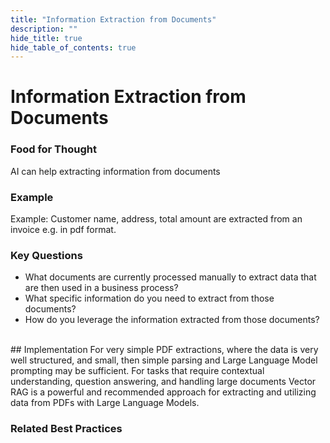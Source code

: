 ```yaml
---
title: "Information Extraction from Documents"
description: ""
hide_title: true
hide_table_of_contents: true
---
```



<PageViewTracker />

<div className="hero-header">
  <h1>Information Extraction from Documents</h1>
</div>

### Food for Thought

AI can help extracting information from documents

### Example

Example: Customer name, address, total amount are extracted from an invoice e.g. in pdf format.

### Key Questions

- What documents are currently processed manually to extract data that are then used in a business process?
- What specific information do you need to extract from those documents?
- How do you leverage the information extracted from those documents?

<br />

<div className="section-with-background blue">
  ## Implementation
  For very simple PDF extractions, where the data is very well structured, and small, then simple parsing and Large Language Model prompting may be sufficient. For tasks that require contextual understanding, question answering, and handling large documents Vector RAG is a powerful and recommended approach for extracting and utilizing data from PDFs with Large Language Models.

### Related Best Practices

<ul className="button-grid">
  <IconLinkButton href="/docs/technical-view/generative-ai/plain/" text="Plain (Foundational Model Access)" />
  <IconLinkButton href="/docs/technical-view/generative-ai/rag/vector-rag-embedding" text="Vector-based Retrieval Augmented Generation Embedding" />
  <IconLinkButton href="/docs/technical-view/generative-ai/rag/vector-rag-query-pipeline" text="Vector-based Retrieval Augmented Generation Query Pipeline" />
</ul>

</div>
